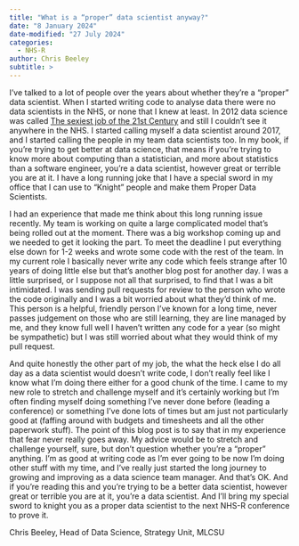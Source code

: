 ```yaml
---
title: "What is a “proper” data scientist anyway?"
date: "8 January 2024"
date-modified: "27 July 2024"
categories:
  - NHS-R
author: Chris Beeley
subtitle: >
---
```


I’ve talked to a lot of people over the years about whether they’re a “proper” data scientist. When I started writing code to analyse data there were no data scientists in the NHS, or none that I knew at least. In 2012 data science was called [The sexiest job of the 21st Century](https://hbr.org/2012/10/data-scientist-the-sexiest-job-of-the-21st-century) and still I couldn’t see it anywhere in the NHS. I started calling myself a data scientist around 2017, and I started calling the people in my team data scientists too. In my book, if you’re trying to get better at data science, that means if you’re trying to know more about computing than a statistician, and more about statistics than a software engineer, you’re a data scientist, however great or terrible you are at it. I have a long running joke that I have a special sword in my office that I can use to “Knight” people and make them Proper Data Scientists.

I had an experience that made me think about this long running issue recently. My team is working on quite a large complicated model that’s being rolled out at the moment. There was a big workshop coming up and we needed to get it looking the part. To meet the deadline I put everything else down for 1-2 weeks and wrote some code with the rest of the team. In my current role I basically never write any code which feels strange after 10 years of doing little else but that’s another blog post for another day. I was a little surprised, or I suppose not all that surprised, to find that I was a bit intimidated. I was sending pull requests for review to the person who wrote the code originally and I was a bit worried about what they’d think of me. This person is a helpful, friendly person I’ve known for a long time, never passes judgement on those who are still learning, they are line managed by me, and they know full well I haven’t written any code for a year (so might be sympathetic) but I was still worried about what they would think of my pull request.

And quite honestly the other part of my job, the what the heck else I do all day as a data scientist would doesn’t write code, I don’t really feel like I know what I’m doing there either for a good chunk of the time. I came to my new role to stretch and challenge myself and it’s certainly working but I’m often finding myself doing something I’ve never done before (leading a conference) or something I’ve done lots of times but am just not particularly good at (faffing around with budgets and timesheets and all the other paperwork stuff). The point of this blog post is to say that in my experience that fear never really goes away. My advice would be to stretch and challenge yourself, sure, but don’t question whether you’re a “proper” anything. I’m as good at writing code as I’m ever going to be now I’m doing other stuff with my time, and I’ve really just started the long journey to growing and improving as a data science team manager. And that’s OK. And if you’re reading this and you’re trying to be a better data scientist, however great or terrible you are at it, you’re a data scientist. And I’ll bring my special sword to knight you as a proper data scientist to the next NHS-R conference to prove it.

Chris Beeley, Head of Data Science, Strategy Unit, MLCSU
